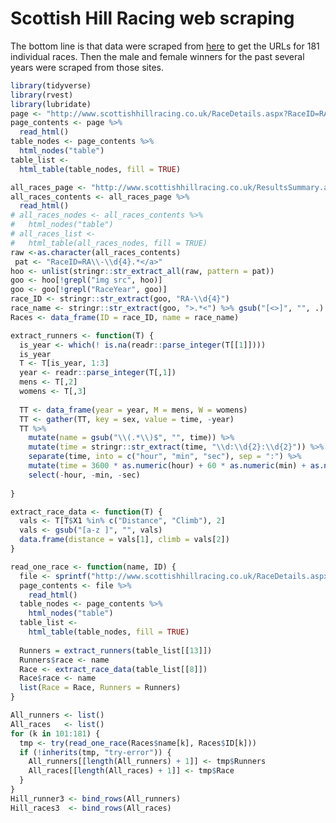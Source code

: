 # Scottish Hill Racing web scraping

The bottom line is that data were scraped from [here](http://www.scottishhillracing.co.uk/ResultsSummary.aspx) to get the URLs for 181
individual races. Then the male and female winners for the past several years were scraped from those sites.

```r
library(tidyverse)
library(rvest)
library(lubridate)
page <- "http://www.scottishhillracing.co.uk/RaceDetails.aspx?RaceID=RA-0098"
page_contents <- page %>%
  read_html()
table_nodes <- page_contents %>%
  html_nodes("table")
table_list <-
  html_table(table_nodes, fill = TRUE)
```


```r
all_races_page <- "http://www.scottishhillracing.co.uk/ResultsSummary.aspx"
all_races_contents <- all_races_page %>%
  read_html()
# all_races_nodes <- all_races_contents %>%
#   html_nodes("table")
# all_races_list <-
#   html_table(all_races_nodes, fill = TRUE)
raw <-as.character(all_races_contents)
 pat <- "RaceID=RA\\-\\d{4}.*</a>"
hoo <- unlist(stringr::str_extract_all(raw, pattern = pat))
goo <- hoo[!grepl("img src", hoo)]
goo <- goo[!grepl("RaceYear", goo)]
race_ID <- stringr::str_extract(goo, "RA-\\d{4}")
race_name <- stringr::str_extract(goo, ">.*<") %>% gsub("[<>]", "", .)
Races <- data_frame(ID = race_ID, name = race_name)
```

```r
extract_runners <- function(T) {
  is_year <- which(! is.na(readr::parse_integer(T[[1]])))
  is_year
  T <- T[is_year, 1:3]
  year <- readr::parse_integer(T[,1])
  mens <- T[,2]
  womens <- T[,3]
  
  TT <- data_frame(year = year, M = mens, W = womens)
  TT <- gather(TT, key = sex, value = time, -year)
  TT %>% 
    mutate(name = gsub("\\(.*\\)$", "", time)) %>%
    mutate(time = stringr::str_extract(time, "\\d:\\d{2}:\\d{2}")) %>%
    separate(time, into = c("hour", "min", "sec"), sep = ":") %>%
    mutate(time = 3600 * as.numeric(hour) + 60 * as.numeric(min) + as.numeric(sec)) %>%
    select(-hour, -min, -sec)
  
}
```

```r
extract_race_data <- function(T) {
  vals <- T[T$X1 %in% c("Distance", "Climb"), 2]
  vals <- gsub("[a-z ]", "", vals)
  data.frame(distance = vals[1], climb = vals[2])
}
```

```r
read_one_race <- function(name, ID) {
  file <- sprintf("http://www.scottishhillracing.co.uk/RaceDetails.aspx?RaceID=%s", ID)
  page_contents <- file %>%
    read_html()
  table_nodes <- page_contents %>%
    html_nodes("table")
  table_list <-
    html_table(table_nodes, fill = TRUE)
  
  Runners = extract_runners(table_list[[13]])
  Runners$race <- name
  Race <- extract_race_data(table_list[[8]])
  Race$race <- name
  list(Race = Race, Runners = Runners)
}
```

```r
All_runners <- list()
All_races   <- list()
for (k in 101:181) {
  tmp <- try(read_one_race(Races$name[k], Races$ID[k]))
  if (!inherits(tmp, "try-error")) {
    All_runners[[length(All_runners) + 1]] <- tmp$Runners
    All_races[[length(All_races) + 1]] <- tmp$Race
  }
}
Hill_runner3 <- bind_rows(All_runners)
Hill_races3  <- bind_rows(All_races)
```
